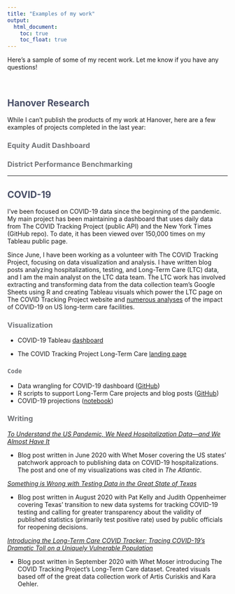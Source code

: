 ```yaml
---
title: "Examples of my work"
output:
  html_document:
    toc: true
    toc_float: true
---
```


Here's a sample of some of my recent work. Let me know if you have any questions!

<br>


## <span style="color: #484E66;"> Hanover Research </span>
While I can't publish the products of my work at Hanover, here are a few examples of projects completed in the last year:

### <span style="color: #727478;"> Equity Audit Dashboard </span>
### <span style="color: #727478;"> District Performance Benchmarking </span>

-------------------------------------------------

## <span style="color: #484E66;"> COVID-19 </span>
I've been focused on COVID-19 data since the beginning of the pandemic. My main project has been maintaining a dashboard that uses daily data from The COVID Tracking Project (public API) and the New York Times (GitHub repo). To date, it has been viewed over 150,000 times on my Tableau public page. <br> 

Since June, I have been working as a volunteer with The COVID Tracking Project, focusing on data visualization and analysis. I have written blog posts analyzing hospitalizations, testing, and Long-Term Care (LTC) data, and I am the main analyst on the LTC data team. The LTC work has involved extracting and transforming data from the data collection team's Google Sheets using R and creating Tableau visuals which power the LTC page on The COVID Tracking Project website and [numerous analyses](https://covidtracking.com/blog/category/long-term-care) of the impact of COVID-19 on US long-term care facilities.

### <span style="color: #727478;"> Visualization </span>

* COVID-19 Tableau [dashboard](https://public.tableau.com/profile/ckelly2528#!/vizhome/COVIDDashboard-Public/NationalOverview)

* The COVID Tracking Project Long-Term Care [landing page](https://covidtracking.com/data/longtermcare)


### <span style="color: #727478;"> `Code` </span>
* Data wrangling for COVID-19 dashboard ([GitHub](https://github.com/ckelly17/Coronavirus-Dashboard)) 
* R scripts to support Long-Term Care projects and blog posts ([GitHub](https://github.com/ckelly17/Covid-Tracking-Project))
* COVID-19 projections ([notebook](projection.html))


### <span style="color: #727478;"> Writing </span>
*[To Understand the US Pandemic, We Need Hospitalization Data—and We Almost Have It](https://covidtracking.com/blog/hospitalization-data)*

* Blog post written in June 2020 with Whet Moser covering the US states' patchwork approach to publishing data on COVID-19 hospitalizations. The post and one of my visualizations was cited in *The Atlantic*.

*[Something is Wrong with Testing Data in the Great State of Texas](https://covidtracking.com/blog/something-is-wrong-with-testing-data-in-the-great-state-of-texas])* 

* Blog post written in August 2020 with Pat Kelly and Judith Oppenheimer covering Texas' transition to new data systems for tracking COVID-19 testing and calling for greater transparency about the validity of published statistics (primarily test positive rate) used by public officials for reopening decisions.

*[Introducing the Long-Term Care COVID Tracker: Tracing COVID-19’s Dramatic Toll on a Uniquely Vulnerable Population](https://covidtracking.com/blog/long-term-care)*

* Blog post written in September 2020 with Whet Moser introducing The COVID Tracking Project's Long-Term Care dataset. Created visuals based off of the great data collection work of Artis Curiskis and Kara Oehler.

